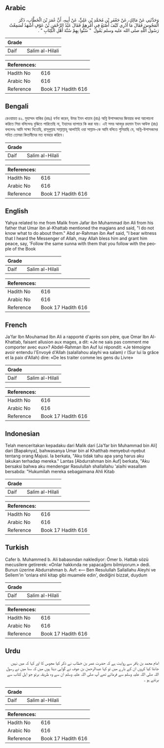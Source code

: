 ## Arabic


<div dir="rtl" lang="ar" style={{fontSize:'larger',backgroundColor:'#f8f9fa',padding:20}}>
وَحَدَّثَنِي عَنْ مَالِكٍ، عَنْ جَعْفَرِ بْنِ مُحَمَّدِ بْنِ عَلِيٍّ، عَنْ أَبِيهِ، أَنَّ عُمَرَ بْنَ الْخَطَّابِ، ذَكَرَ الْمَجُوسَ فَقَالَ مَا أَدْرِي كَيْفَ أَصْنَعُ فِي أَمْرِهِمْ فَقَالَ عَبْدُ الرَّحْمَنِ بْنُ عَوْفٍ أَشْهَدُ لَسَمِعْتُ رَسُولَ اللَّهِ صلى الله عليه وسلم يَقُولُ ‏ "‏ سُنُّوا بِهِمْ سُنَّةَ أَهْلِ الْكِتَابِ ‏"‏ ‏.‏
</div>
<div style={{backgroundColor:'#f8f9fa',padding:20, marginBottom: 10}}><table> <thead> <tr> <th>Grade</th> <th></th> </tr> </thead> <tbody> <tr><td>Daif</td><td>Salim al-Hilali</td></tr></tbody></table><table> <thead> <tr> <th>References:</th> <th></th> </tr> </thead> <tbody><tr><td>Hadith No</td><td>616</td></tr><tr><td>Arabic No</td><td>616</td></tr><tr><td>Reference</td><td>Book 17 Hadith 616</td></tr></tbody></table></div>

## Bengali


<div dir="ltr" lang="bn" style={{fontSize:'larger',backgroundColor:'#f8f9fa',padding:20}}>
রেওয়ায়ত ৪২. মুহাম্মদ বাকির (রহঃ) বর্ণনা করেন, উমর ইবন খাত্তাব (রাঃ) অগ্নি উপাসকদের জিযয়ার কথা আলোচনা করিতে গিয়া বলিলেনঃ বুঝিতে পারিতেছি না, ইহাদের ব্যাপারে কি করা যায়। এই সময় আবদুর রহমান ইবন আউফ (রাঃ) বললেনঃ আমি সাক্ষ্য দিতেছি, রাসূলুল্লাহ সাল্লাল্লাহু আলাইহি ওয়া সাল্লাম-কে আমি বলিতে শুনিয়াছি যে, অগ্নি-উপাসকদের সহিত তোমরা কিতাবীদের মত ব্যবহার করিবে।
</div>
<div style={{backgroundColor:'#f8f9fa',padding:20, marginBottom: 10}}><table> <thead> <tr> <th>Grade</th> <th></th> </tr> </thead> <tbody> <tr><td>Daif</td><td>Salim al-Hilali</td></tr></tbody></table><table> <thead> <tr> <th>References:</th> <th></th> </tr> </thead> <tbody><tr><td>Hadith No</td><td>616</td></tr><tr><td>Arabic No</td><td>616</td></tr><tr><td>Reference</td><td>Book 17 Hadith 616</td></tr></tbody></table></div>

## English


<div dir="ltr" lang="en" style={{fontSize:'larger',backgroundColor:'#f8f9fa',padding:20}}>
Yahya related to me from Malik from Jafar ibn Muhammad ibn Ali from his father that Umar ibn al-Khattab mentioned the magians and said, "I do not know what to do about them." Abd ar-Rahman ibn Awf said, "I bear witness that I heard the Messenger of Allah, may Allah bless him and grant him peace, say, 'Follow the same sunna with them that you follow with the people of the Book
</div>
<div style={{backgroundColor:'#f8f9fa',padding:20, marginBottom: 10}}><table> <thead> <tr> <th>Grade</th> <th></th> </tr> </thead> <tbody> <tr><td>Daif</td><td>Salim al-Hilali</td></tr></tbody></table><table> <thead> <tr> <th>References:</th> <th></th> </tr> </thead> <tbody><tr><td>Hadith No</td><td>616</td></tr><tr><td>Arabic No</td><td>616</td></tr><tr><td>Reference</td><td>Book 17 Hadith 616</td></tr></tbody></table></div>

## French


<div dir="ltr" lang="fr" style={{fontSize:'larger',backgroundColor:'#f8f9fa',padding:20}}>
Ja'far Ibn Mouhamad Ibn Ali a rapporté d'après son père, que Omar Ibn Al-Khattab, faisant allusion aux mages, a dit: «Je ne sais pas comment me comporter avec eux»? Abdel-Rahman Ibn Auf lui répondit: «Je témoigne avoir entendu l'Envoyé d'Allah (salallahou alayhi wa salam) r (Sur lui la grâce et la paix d'Allah) dire: «De les traiter comme les gens du Livre»
</div>
<div style={{backgroundColor:'#f8f9fa',padding:20, marginBottom: 10}}><table> <thead> <tr> <th>Grade</th> <th></th> </tr> </thead> <tbody> <tr><td>Daif</td><td>Salim al-Hilali</td></tr></tbody></table><table> <thead> <tr> <th>References:</th> <th></th> </tr> </thead> <tbody><tr><td>Hadith No</td><td>616</td></tr><tr><td>Arabic No</td><td>616</td></tr><tr><td>Reference</td><td>Book 17 Hadith 616</td></tr></tbody></table></div>

## Indonesian


<div dir="ltr" lang="id" style={{fontSize:'larger',backgroundColor:'#f8f9fa',padding:20}}>
Telah menceritakan kepadaku dari Malik dari [Ja'far bin Muhammad bin Ali] dari [Bapaknya], bahwasanya Umar bin al Khatthab menyebut-nyebut tentang orang Majusi. Ia berkata, "Aku tidak tahu apa yang harus aku lakukan terhadap mereka." Lantas [Abdurrahman bin Auf] berkata, "Aku bersaksi bahwa aku mendengar Rasulullah shallallahu 'alaihi wasallam bersabda: "Hukumilah mereka sebagaimana Ahli Kitab
</div>
<div style={{backgroundColor:'#f8f9fa',padding:20, marginBottom: 10}}><table> <thead> <tr> <th>Grade</th> <th></th> </tr> </thead> <tbody> <tr><td>Daif</td><td>Salim al-Hilali</td></tr></tbody></table><table> <thead> <tr> <th>References:</th> <th></th> </tr> </thead> <tbody><tr><td>Hadith No</td><td>616</td></tr><tr><td>Arabic No</td><td>616</td></tr><tr><td>Reference</td><td>Book 17 Hadith 616</td></tr></tbody></table></div>

## Turkish


<div dir="ltr" lang="tr" style={{fontSize:'larger',backgroundColor:'#f8f9fa',padding:20}}>
Cafer b. Muhammed b. Ali babasından naklediyor: Ömer b. Hattab sözü mecusilere getirerek: «Onlar hakkında ne yapacağımı bilmiyorum.» dedi. Bunun üzerine Abdurrahman b. Avf: «— Ben Resulullah Sallallahu Aleyhi ve Sellem'in 'onlara ehli kitap gibi muamele edin', dediğini bizzat, duydum
</div>
<div style={{backgroundColor:'#f8f9fa',padding:20, marginBottom: 10}}><table> <thead> <tr> <th>Grade</th> <th></th> </tr> </thead> <tbody> <tr><td>Daif</td><td>Salim al-Hilali</td></tr></tbody></table><table> <thead> <tr> <th>References:</th> <th></th> </tr> </thead> <tbody><tr><td>Hadith No</td><td>616</td></tr><tr><td>Arabic No</td><td>616</td></tr><tr><td>Reference</td><td>Book 17 Hadith 616</td></tr></tbody></table></div>

## Urdu


<div dir="rtl" lang="ur" style={{fontSize:'larger',backgroundColor:'#f8f9fa',padding:20}}>
امام محمد بن باقر سے روایت ہے کہ حضرت عمر بن خطاب نے ذکر کیا مجوس کا اور کہا کہ میں نہیں جانتا کیا کروں ان کے بارے میں تو کہا عبدالرحمن بن عوف نے گواہی دیتا ہوں میں کہ سنا میں نے رسول اللہ صلی اللہ علیہ وسلم سے فرماتے تھے آپ صلی اللہ علیہ وسلم ان سے وہ طریقہ برتو جو اہل کتاب سے برتتے ہو ۔
</div>
<div style={{backgroundColor:'#f8f9fa',padding:20, marginBottom: 10}}><table> <thead> <tr> <th>Grade</th> <th></th> </tr> </thead> <tbody> <tr><td>Daif</td><td>Salim al-Hilali</td></tr></tbody></table><table> <thead> <tr> <th>References:</th> <th></th> </tr> </thead> <tbody><tr><td>Hadith No</td><td>616</td></tr><tr><td>Arabic No</td><td>616</td></tr><tr><td>Reference</td><td>Book 17 Hadith 616</td></tr></tbody></table></div>